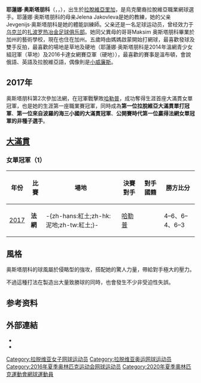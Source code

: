 {{noteTA
|G1=网球
|T=zh-cn:耶蓮娜·奥斯塔朋科;zh-hk:耶蓮娜·奧絲達賓高;zh-tw:耶蓮娜·奧斯塔彭科;
|1=zh-cn:耶蓮娜·奥斯塔朋科;zh-hk:耶蓮娜·奧絲達賓高;zh-tw:耶蓮娜·奧斯塔彭科;
|2=zh-cn:奥斯塔朋科;zh-hk:奧絲達賓高;zh-tw:奧斯塔彭科;
|3=zh-cn:哈勒普;zh-tw:哈勒普;zh-hk:夏勒;
}}

{{Expand|time=2018-06-08T14:36:43+00:00}}
{{original research|time=2016-08-29T13:12:03+00:00}}
{{Infobox tennis biography
| name                  = 耶蓮娜·-{zh-cn:奥斯塔朋科;zh-hk:奧絲達賓高;zh-tw:奧斯塔彭科}-
| fullname              = Jeļena Aļona Ostapenko
| image                 = Jelena Ostapenko (28136392705).jpg
| caption               = [[2016年溫布頓網球錦標賽|2016年溫布頓錦標賽]]的奥斯塔朋科
| country               = {{LAT}}
| birth_date            = {{birth date and age|1997|06|08|df=yes}}
| birth_place           = {{LAT}}[[里加|里加]]
| height                = {{height|m=1.77}}
| plays                 = 右手（雙手反拍）
| careerprizemoney      = $9,443,294[[美元|美元]]
| singlesrecord         = {{tennis record|won=256|lost=160}}
| singlestitles         = 3
| highestsinglesranking = 5（2018年3月19日）
| currentsinglesranking = 43（2021年6月21日）
| AustralianOpenresult  = 第三輪（2017、2018）
| FrenchOpenresult      = [[File:Coupe_Suzanne_Lenglen_(French_Open_-_Women's_single).svg|22px]] '''冠軍''' （2017）
| Wimbledonresult       = 四強（2018）
| USOpenresult          = 第三輪（2017、2018、2019）
| Othertournaments      = yes
| WTAChampionshipsresult = RR (2017)
| doublesrecord         = {{tennis record|won=136|lost=102}}
| doublestitles         = 3
| highestdoublesranking = 17 （2020年3月2日）
| currentdoublesranking = 22 （2021年6月21日）
| AustralianOpenDoublesresult = 八強 （2020）
| FrenchOpenDoublesresult     = 八強 （2019）
| WimbledonDoublesresult      = 第三輪 （2016、2018）
| USOpenDoublesresult         = 八強 （2019）
| AustralianOpenMixedresult   = 第二輪（2020）
| FrenchOpenMixedresult       = 第一輪（2017）
| WimbledonMixedresult        = 亞軍（2019）
| USOpenMixedresult           = 第二輪（2017）
| Team                  = yes
| FedCupresult          = {{tennis record|won=31|lost=17}}
| updated               = 21 June 2021
| medaltemplates =
{{MedalCountry|a [[File:Olympic_flag.svg|border]] [[2014年夏季青年奥林匹克运动会混合代表团|混合代表队]]}}
{{MedalCompetition|[[青年奥林匹克运动会|青年奥林匹克运动会]]}}
{{MedalBronze|[[2014年夏季青年奥林匹克运动会|2014 南京]]|[[2014年夏季青年奥林匹克运动会网球比赛|女子双打]]}}
}}

'''耶蓮娜·奥斯塔朋科'''（{{lang-uk|'''Олена Остапенко'''}}，{{lang-lv|'''Jeļena Ostapenko'''}}，{{bd|1997年|6月8日||}}），出生於[[拉脫維亞|拉脫維亞]][[里加|里加]]，是烏克蘭裔拉脫維亞職業網球選手。耶蓮娜·奥斯塔朋科的母亲Jelena Jakovleva是她的教練，她的父亲Jevgenijs·奥斯塔朋科是她的體能訓練師。父亲还是一名足球运动员，曾经效力于[[乌克兰|乌克兰]]的[[扎波罗热冶金足球俱乐部|扎波罗热冶金足球俱乐部]]。她同父異母的哥哥Maksim 奥斯塔朋科畢業於加州的藝術學校，現在也住在加州。五歲時由媽媽啟蒙開始打網球，最喜歡發球及雙手反拍，最喜歡的場地是草地及硬地（耶蓮娜·奥斯塔朋科是2014年溫網青少女組冠軍（草地）及2016卡達女網賽亞軍（硬地）），最喜歡的賽事是溫布頓，會說俄語、英語及拉脫維亞語，偶像則是[[小威廉斯|小威廉斯]]。

==2017年==
奥斯塔朋科第2次參加法網，在冠軍戰擊敗[[哈勒普|哈勒普]]，成功奪得生涯首座大滿貫女單冠軍，也是她的生涯第一座職業賽冠軍，同時成為'''第一位拉脫維亞大滿貫單打冠軍'''、'''第一位來自波羅的海三小國的大滿貫冠軍'''、'''公開賽時代第一位贏得法網女單冠軍的非種子選手'''。

==[[網球大滿貫|大滿貫]]==
=== 女單冠軍（1）===
{| class="wikitable"
!年份
!比賽
!場地
!決賽對手
!對手國籍
!勝方比分
|-bgcolor="#EBC2AF"
| [[2017年法國網球公開賽女子單打比賽|2017]]
| '''法網'''
| -{zh-hans:紅土;zh-hk:泥地;zh-tw:紅土;}-
| [[西莫娜·哈勒普|哈勒普]]
| {{ROU}}
| 4–6、6–4、6–3
|}

==風格==
奥斯塔朋科的球風屬於侵略型的強攻，搭配她的驚人力量，帶給對手極大的壓力。

不過這種打法在製造出大量致勝球的同時，也會發生不少非受迫性失誤。

== 参考资料 ==
{{reflist}}

== 外部連結 ==
{{Commons category|Jeļena Ostapenko}}
* {{WTA|20365|Jeļena Ostapenko}}
* {{instagram|jelena.ostapenko1997|Jeļena Ostapenko}}

{{网球选手前十名}}
{{法網女單冠軍}}

{{Authority control}}
{{DEFAULTSORT:Ostapenko, Jeļena}}
[[Category:拉脱维亚女子网球运动员|Category:拉脱维亚女子网球运动员]]
[[Category:拉脱维亚奥运网球运动员|Category:拉脱维亚奥运网球运动员]]
[[Category:2016年夏季奥林匹克运动会网球运动员|Category:2016年夏季奥林匹克运动会网球运动员]]
[[Category:2020年夏季奧林匹克運動會網球運動員|Category:2020年夏季奧林匹克運動會網球運動員]]